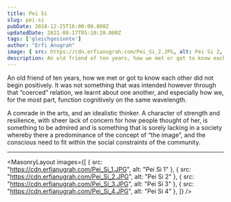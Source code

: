 ```yaml
---
title: Pei Si
slug: pei-si
pubDate: 2018-12-25T16:00:00.000Z
updatedDate: 2021-08-17T05:10:20.000Z
tags: ['gleichgesinnte']
author: "Erfi Anugrah"
image: { src: https://cdn.erfianugrah.com/Pei_Si_2.JPG, alt: Pei Si 2, positionx: 65%, positiony: 0% }
description: An old friend of ten years, how we met or got to know each other did not begin positively. It was not something that was intended however through that “coerced” relation, we learnt about one another, and especially how we, for the most part, function cognitively on the same wavelength.
---
```


An old friend of ten years, how we met or got to know each other did not begin positively. It was not something that was intended however through that “coerced” relation, we learnt about one another, and especially how we, for the most part, function cognitively on the same wavelength.

A comrade in the arts, and an idealistic thinker. A character of strength and resilience, with sheer lack of concern for how people thought of her, is something to be admired and is something that is sorely lacking in a society whereby there a predominance of the concept of “the image”, and the conscious need to fit within the social constraints of the community.

---

<MasonryLayout images={[
    { src: "https://cdn.erfianugrah.com/Pei_Si_1.JPG", alt: "Pei Si 1" },
    { src: "https://cdn.erfianugrah.com/Pei_Si_2.JPG", alt: "Pei Si 2" },
    { src: "https://cdn.erfianugrah.com/Pei_Si_3.JPG", alt: "Pei Si 3" },
    { src: "https://cdn.erfianugrah.com/Pei_Si_4.JPG", alt: "Pei Si 4" },
]} />
